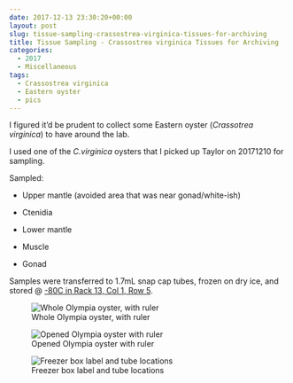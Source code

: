 ```yaml
---
date: 2017-12-13 23:30:20+00:00
layout: post
slug: tissue-sampling-crassostrea-virginica-tissues-for-archiving
title: Tissue Sampling - Crassostrea virginica Tissues for Archiving
categories:
  - 2017
  - Miscellaneous
tags:
  - Crassostrea virginica
  - Eastern oyster
  - pics
---
```


I figured it'd be prudent to collect some Eastern oyster (_Crassotrea virginica_) to have around the lab.

I used one of the _C.virginica_ oysters that I picked up Taylor on 20171210 for sampling.

Sampled:





  * Upper mantle (avoided area that was near gonad/white-ish)


  * Ctenidia


  * Lower mantle


  * Muscle


  * Gonad



Samples were transferred to 1.7mL snap cap tubes, frozen on dry ice, and stored @ [-80C in Rack 13, Col 1, Row 5](https://docs.google.com/spreadsheets/d/1Qsvz3QTURlPF_hX05BQxjom3484WuMfqQ1ILl9LEljU/edit?usp=sharing).

![Whole Olympia oyster, with ruler](http://owl.fish.washington.edu/Athaliana/20171213_Cvirginica_tissues_01.jpg)

![Opened Olympia oyster with ruler](http://owl.fish.washington.edu/Athaliana/20171213_Cvirginica_tissues_02.jpg)

![Freezer box label and tube locations](http://owl.fish.washington.edu/Athaliana/20171213_Cvirginica_tissues_box.jpg)
